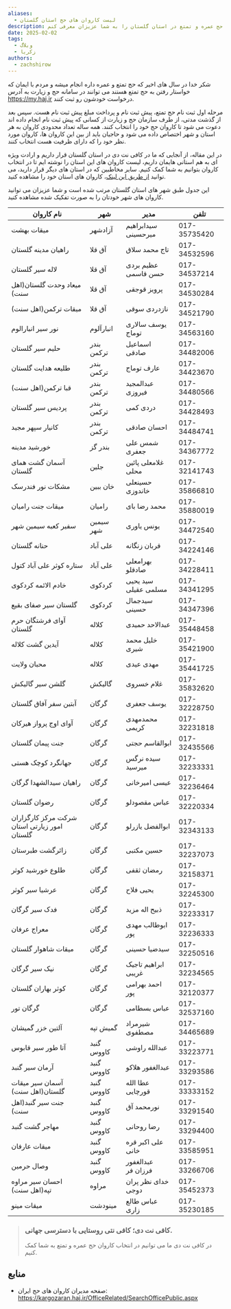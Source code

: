 ```yaml
---
aliases:
  - لیست کاروان های حج استان گلستان
description: در این مقاله قصد دارم تا کاروان های فعال حج عمره و تمتع در استان گلستان را به شما عزیزان معرفی کنم.
date: 2025-02-02
tags:
  - وبلاگ
  - زکریا
authors:
  - zachshirow
---
```


شکر خدا در سال های اخیر که حج تمتع و عمره داره انجام میشه و مردم با ایمان که خواستار رفتن به حج تمتع هستند می توانند در سامانه حج و زیارت به آدرس https://my.haj.ir درخواست خودشون رو ثبت کنند. 

مرحله اول ثبت نام حج تمتع، پیش ثبت نام و پرداخت مبلغ پیش ثبت نام هست. سپس بعد از گذشت مدتی، از طرف سازمان حج و زیارت از کسانی که پیش ثبت نام انجام داده اند دعوت می شود تا کاروان حج خود را انتخاب کنند. همه ساله تعداد محدودی کاروان به هر استان و شهر اختصاص داده می شود و حاجیان باید از بین این کاروان ها، کاروان مورد نظر خود را که دارای ظرفیت هست انتخاب کنند. 

در این مقاله، از آنجایی که ما در کافی نت دی در استان گلستان قرار داریم و ارادت ویژه ای به هم استانی هایمان داریم، لیست کاروان های این استان را نوشته ایم تا در انتخاب کاروان بتوانیم به شما کمک کنیم. سایر مخاطبین که در استان های دیگر قرار دارید، می توانید [از طریق این لینک](https://kargozaran.haj.ir/OfficeRelated/SearchOfficePublic.aspx)، کاروان های استان خود را مشاهده کنید.  

این جدول طبق شهر های استان گلستان مرتب شده است و شما عزیزان می توانید کاروان های شهر خودتان را به صورت تفکیک شده مشاهده کنید. 

|نام کاروان|شهر|مدیر|تلفن|
|---|---|---|---|
|میقات بهشت|آزادشهر|سیدابراهیم میرحسینی|017-35735420|
|راهیان مدینه گلستان|آق قلا|تاج محمد سلاق|017-34532596|
|لاله سیر گلستان|آق قلا|عظیم بردی حسن قاسمی|017-34537214|
|میعاد وحدت گلستان(اهل سنت)|آق قلا|پرویز قوجقی|017-34530284|
|میقات ترکمن(اهل سنت)|آق قلا|نازدردی سوقی|017-34521790|
|نور سیر انبارالوم|انبارآلوم|یوسف سالاری توماج|017-34563160|
|حلیم سیر گلستان|بندر ترکمن|اسماعیل صادقی|017-34482006|
|طلیعه هدایت گلستان|بندر ترکمن|عارف توماج|017-34423670|
|قبا ترکمن(اهل سنت)|بندر ترکمن|عبدالمجید فیروزی|017-34480566|
|پردیس سیر گلستان|بندر ترکمن|دردی کمی|017-34428493|
|کانیار س‍پهر مجید|بندر ترکمن|احسان صادقی|017-34484741|
|خورشید مدینه|بندر گز|شمس علی جعفری|017-34367772|
|آسمان گشت همای گلستان|جلین|غلامعلی پائین محلی|017-32141743|
|مشکات نور فندرسک|خان ببین|حسینعلی خاندوزی|017-35866810|
|میقات جنت رامیان|رامیان|محمد رضا بای|017-35880019|
|سفیر کعبه سیمین شهر|سیمین شهر|یونس یاوری|017-34472540|
|حنانه گلستان|علی آباد|قربان زنگانه|017-34224146|
|ستاره کوثر علی آباد کتول|علی آباد|بهرامعلی صادقلو|017-34228411|
|خادم الائمه کردکوی|کردکوی|سید یحیی مسلمی عقیلی|017-34341295|
|گلستان سیر صفای بقیع|کردکوی|سیدجمال حسینی|017-34347396|
|آوای فرشتگان حرم گلستان|کلاله|عبدالاحد حمیدی|017-35448458|
|آیدین گشت کلاله|کلاله|خلیل محمد شیری|017-35421900|
|محبان ولایت|کلاله|مهدی عیدی|017-35441725|
|گلشن سیر گالیکش|گالیکش|غلام خسروی|017-35832620|
|آبتین سفر آفاق گلستان|گرگان|یوسف جعفری|017-32228750|
|آوای اوج پرواز هیرکان|گرگان|محمدمهدی کریمی|017-32231818|
|جنت پیمان گلستان|گرگان|ابوالقاسم حجتی|017-32435566|
|جهانگرد کوچک هستی|گرگان|سیده نرگس میرسید|017-32233331|
|راهیان سیدالشهدا گرگان|گرگان|عیسی امیرخانی|017-32236464|
|رضوان گلستان|گرگان|عباس مقصودلو|017-32220334|
|شرکت مرکز کارگزاران امور زیارتی استان گلستان|گرگان|ابوالفضل یازرلو|017-32343133|
|زائرگشت طبرستان|گرگان|حسین مکتبی|017-32237073|
|طلوع خورشید کوثر|گرگان|رمضان ثقفی|017-32158371|
|عرشیا سیر کوثر|گرگان|یحیی فلاح|017-32245300|
|فدک سیر گرگان|گرگان|ذبیح اله مزید|017-32233317|
|معراج عرفان|گرگان|ابوطالب مهدی پور|017-32236333|
|میقات شاهوار گلستان|گرگان|سیدضیا حسینی|017-32250516|
|نیک سیر گرگان|گرگان|ابراهیم تاجیک غریبی|017-32234565|
|کوثر بهاران گلستان|گرگان|احمد بهرامی پور|017-32120377|
|گرگان تور|گرگان|عباس بسطامی|017-32537160|
|آلتین خزر گمیشان|گمیش تپه|شیرمراد مصطفوی|017-34465689|
|آتا طور سیر قابوس|گنبد کاووس|عبدالله راوشی|017-33223771|
|آرمان سیر گنبد|گنبد کاووس|عبدالغفور هلاکو|017-33293586|
|آسمان سیر میقات گلستان(اهل سنت)|گنبد کاووس|عطا الله قورچایی|017-33333152|
|جنت سیر گنبد(اهل سنت)|گنبد کاووس|نورمحمد آق|017-33291540|
|مهاجر گشت گنبد|گنبد کاووس|رضا روحانی|017-33294400|
|میقات عارفان|گنبد کاووس|علی اکبر قره خانی|017-33585951|
|وصال حرمین|گنبد کاووس|عبدالغفور فرزان فر|017-33266706|
|احسان سیر مراوه تپه(اهل سنت)|مراوه|خدای نظر پران دوجی|017-35452373|
|میقات مینو|مینودشت|عباس طالع زاری|017-35230185|


> ### کافی نت دی؛ کافی نتی روستایی با دسترسی جهانی. 
> 
> در کافی نت دی ما می توانیم در انتخاب کاروان حج عمره و تمتع به شما کمک کنیم. 
> 

<BlogCardLink id="haj-signup" collection="services" />

## منابع

- صفحه مدیران کاروان های حج ایران: https://kargozaran.haj.ir/OfficeRelated/SearchOfficePublic.aspx

